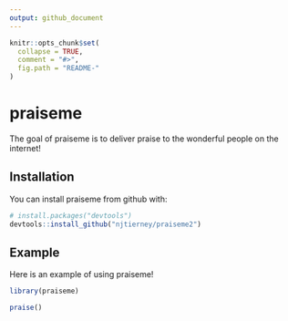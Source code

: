 ```yaml
---
output: github_document
---
```


<!-- README.md is generated from README.Rmd. Please edit that file -->

```r
knitr::opts_chunk$set(
  collapse = TRUE,
  comment = "#>",
  fig.path = "README-"
)
```

# praiseme

The goal of praiseme is to deliver praise to the wonderful people on the internet!

## Installation

You can install praiseme from github with:

```r
# install.packages("devtools")
devtools::install_github("njtierney/praiseme2")
```

## Example

Here is an example of using praiseme!

```r
library(praiseme)

praise()
```

